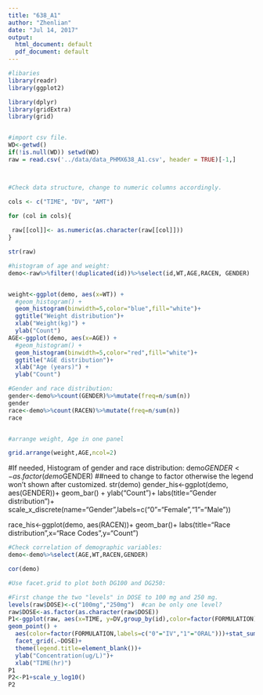 ---
title: "638_A1"
author: "Zhenlian"
date: "Jul 14, 2017"
output:
  html_document: default
  pdf_document: default
---
```{r}
#libaries
library(readr)
library(ggplot2)

library(dplyr)
library(gridExtra)
library(grid)



```

```{r}
#import csv file.
WD<-getwd()
if(!is.null(WD)) setwd(WD)
raw = read.csv('../data/data_PHMX638_A1.csv', header = TRUE)[-1,]




```
```{r}
#Check data structure, change to numeric columns accordingly.  

cols <- c("TIME", "DV", "AMT")

for (col in cols){
  
 raw[[col]]<- as.numeric(as.character(raw[[col]]))
}

str(raw)
```





```{r}
#histogram of age and weight:
demo<-raw%>%filter(!duplicated(id))%>%select(id,WT,AGE,RACEN, GENDER)


weight<-ggplot(demo, aes(x=WT)) +
  #geom_histogram() + 
  geom_histogram(binwidth=5,color="blue",fill="white")+
  ggtitle("Weight distribution")+
  xlab("Weight(kg)") +
  ylab("Count")
AGE<-ggplot(demo, aes(x=AGE)) +
  #geom_histogram() + 
  geom_histogram(binwidth=5,color="red",fill="white")+
  ggtitle("AGE distribution")+
  xlab("Age (years)") +
  ylab("Count")

#Gender and race distribution:
gender<-demo%>%count(GENDER)%>%mutate(freq=n/sum(n))
gender
race<-demo%>%count(RACEN)%>%mutate(freq=n/sum(n))
race


#arrange weight, Age in one panel

grid.arrange(weight,AGE,ncol=2)


```
#If needed, Histogram of gender and race distribution:
demo$GENDER<-as.factor(demo$GENDER)   ##need to change to factor otherwise the legend won't shown after customized.
str(demo)
gender_his<-ggplot(demo, aes(GENDER))+
  geom_bar() +
  ylab("Count")+
  labs(title="Gender distribution")+
  scale_x_discrete(name="Gender",labels=c("0"="Female","1"="Male"))
 
 
   
race_his<-ggplot(demo, aes(RACEN))+
  geom_bar()+
  labs(title="Race distribution",x="Race Codes",y="Count")


```{r}
#Check correlation of demographic variables:
demo<-demo%>%select(AGE,WT,RACEN,GENDER)

cor(demo)
```



```{r}
#Use facet.grid to plot both DG100 and DG250:

#First change the two "levels" in DOSE to 100 mg and 250 mg. 
levels(raw$DOSE)<-c("100mg","250mg")  #can be only one level?
raw$DOSE<-as.factor(as.character(raw$DOSE))
P1<-ggplot(raw, aes(x=TIME, y=DV,group_by(id),color=factor(FORMULATION))) + 
geom_point() +
  aes(color=factor(FORMULATION,labels=c("0"="IV","1"="ORAL")))+stat_summary(fun.y=mean,geom="line",size=2)+
  facet_grid(.~DOSE)+
  theme(legend.title=element_blank())+
  ylab("Concentration(ug/L)")+
  xlab("TIME(hr)")
P1
P2<-P1+scale_y_log10()
P2

```

